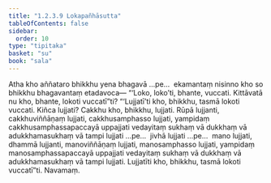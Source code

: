```yaml
---
title: "1.2.3.9 Lokapañhāsutta"
tableOfContents: false
sidebar:
  order: 10
type: "tipitaka"
basket: "su"
book: "sala"
---
```



<DynamicBreadcrumb />

<Division number="82" book="sala" bookNo="13" page="278">

<Paragraph number="344" book="sala">
Atha kho aññataro bhikkhu yena bhagavā …pe…  ekamantaṃ nisinno kho so bhikkhu bhagavantaṃ etadavoca—
</Paragraph>

<Paragraph number="345" book="sala">
“‘Loko, loko’ti, bhante, vuccati. Kittāvatā nu kho, bhante, lokoti vuccatī”ti? “‘Lujjatī’ti kho, bhikkhu, tasmā lokoti vuccati. Kiñca lujjati? Cakkhu kho, bhikkhu, lujjati. Rūpā lujjanti, cakkhuviññāṇaṃ lujjati, cakkhusamphasso lujjati, yampidaṃ cakkhusamphassapaccayā uppajjati vedayitaṃ sukhaṃ vā dukkhaṃ vā adukkhamasukhaṃ vā tampi lujjati …pe…  jivhā lujjati …pe…  mano lujjati, dhammā lujjanti, manoviññāṇaṃ lujjati, manosamphasso lujjati, yampidaṃ manosamphassapaccayā uppajjati vedayitaṃ sukhaṃ vā dukkhaṃ vā adukkhamasukhaṃ vā tampi lujjati. Lujjatīti kho, bhikkhu, tasmā lokoti vuccatī”ti.

</Paragraph>
</Division>

<Paragraph number="346" type="center" book="sala">
Navamaṃ.
</Paragraph>